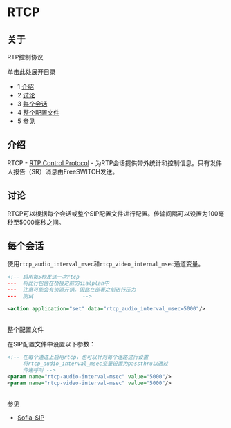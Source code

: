 # RTCP 

 

## 关于

RTP控制协议

单击此处展开目录

* 1 [介绍](#introduction)
* 2 [讨论](#discussion)
* 3 [每个会话](#per-session)
* 4 [整个配置文件](#--)
* 5 [参见](#per-session)

## 介绍

RTCP - [RTP Control Protocol](http://zh.wikipedia.org/wiki/RTP%5FControl%5FProtocol) \- 为RTP会话提供带外统计和控制信息。只有发件人报告（SR）消息由FreeSWITCH发送。

## 讨论

RTCP可以根据每个会话或整个SIP配置文件进行配置。传输间隔可以设置为100毫秒至5000毫秒之间。

## 每个会话

使用`rtcp_audio_interval_msec`和`rtcp_video_internal_msec`通道变量。

```xml
<!-- 启用每5秒发送一次rtcp
---  将此行包含在桥接之前的dialplan中
---  注意可能会有资源开销。因此在部署之前进行压力
---  测试                -->

<action application="set" data="rtcp_audio_interval_msec=5000"/>
```

##   
整个配置文件

在SIP配置文件中设置以下参数：

```xml
<!-- 在每个通道上启用rtcp，也可以针对每个连路进行设置
     将rtcp_audio_interval_msec变量设置为passthru以通过
     传递呼叫 -->
<param name="rtcp-audio-interval-msec" value="5000"/>
<param name="rtcp-video-interval-msec" value="5000"/>
```

##   
参见

* [Sofia-SIP](../Configuration/Sofia-SIP-Stack/index.mdx#faq)